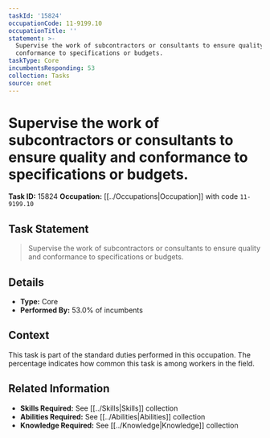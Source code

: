 ```yaml
---
taskId: '15824'
occupationCode: 11-9199.10
occupationTitle: ''
statement: >-
  Supervise the work of subcontractors or consultants to ensure quality and
  conformance to specifications or budgets.
taskType: Core
incumbentsResponding: 53
collection: Tasks
source: onet
---
```

# Supervise the work of subcontractors or consultants to ensure quality and conformance to specifications or budgets.

**Task ID:** 15824
**Occupation:** [[../Occupations|Occupation]] with code `11-9199.10`

## Task Statement

> Supervise the work of subcontractors or consultants to ensure quality and conformance to specifications or budgets.

## Details

- **Type:** Core
- **Performed By:** 53.0% of incumbents

## Context

This task is part of the standard duties performed in this occupation. The percentage indicates how common this task is among workers in the field.

## Related Information

- **Skills Required:** See [[../Skills|Skills]] collection
- **Abilities Required:** See [[../Abilities|Abilities]] collection
- **Knowledge Required:** See [[../Knowledge|Knowledge]] collection
